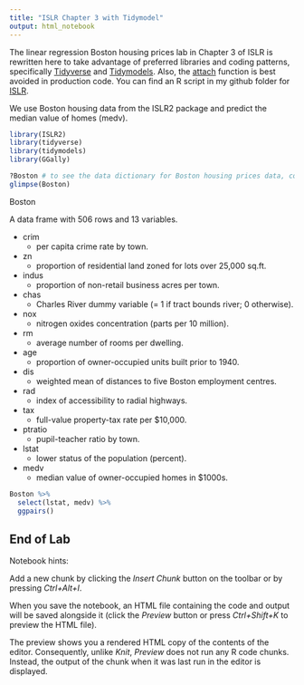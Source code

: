 ```yaml
---
title: "ISLR Chapter 3 with Tidymodel"
output: html_notebook
---
```


The linear regression Boston housing prices lab in Chapter 3 of ISLR is rewritten here to take advantage of preferred libraries and coding patterns, specifically  [Tidyverse](https://r4ds.had.co.nz/) and [Tidymodels](https://www.tmwr.org/). Also, the [attach](https://www.r-bloggers.com/2011/05/to-attach-or-not-attach-that-is-the-question/) function is best avoided in production code. You can find an R script in my github folder for [ISLR](https://github.com/AndrewBorst/R-Learning/tree/main/ISLR).

We use Boston housing data from the ISLR2 package and predict the median value of homes (medv). 
```r
library(ISLR2)
library(tidyverse)
library(tidymodels)
library(GGally)

?Boston # to see the data dictionary for Boston housing prices data, copied below
glimpse(Boston)
```

Boston

A data frame with 506 rows and 13 variables.

+ crim
  + per capita crime rate by town.
+ zn
  + proportion of residential land zoned for lots over 25,000 sq.ft.
+ indus
  + proportion of non-retail business acres per town.
+ chas
  + Charles River dummy variable (= 1 if tract bounds river; 0 otherwise).
+ nox
  + nitrogen oxides concentration (parts per 10 million).
+ rm
  + average number of rooms per dwelling.
+ age
  + proportion of owner-occupied units built prior to 1940.
+ dis
  + weighted mean of distances to five Boston employment centres.
+ rad
  + index of accessibility to radial highways.
+ tax
  + full-value property-tax rate per $10,000.
+ ptratio
  + pupil-teacher ratio by town.
+ lstat
  + lower status of the population (percent).
+ medv
  + median value of owner-occupied homes in $1000s.

```r
Boston %>%  
  select(lstat, medv) %>% 
  ggpairs()
```


End of Lab
---
Notebook hints: 

Add a new chunk by clicking the *Insert Chunk* button on the toolbar or by pressing *Ctrl+Alt+I*.

When you save the notebook, an HTML file containing the code and output will be saved alongside it (click the *Preview* button or press *Ctrl+Shift+K* to preview the HTML file).

The preview shows you a rendered HTML copy of the contents of the editor. Consequently, unlike *Knit*, *Preview* does not run any R code chunks. Instead, the output of the chunk when it was last run in the editor is displayed.
